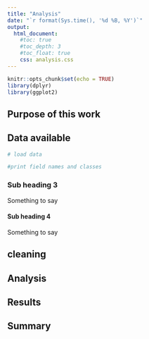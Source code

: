 ```yaml
---
title: "Analysis"
date: "`r format(Sys.time(), '%d %B, %Y')`"
output:
  html_document:
    #toc: true
    #toc_depth: 3
    #toc_float: true
    css: analysis.css
---
```


```r
knitr::opts_chunk$set(echo = TRUE)
library(dplyr)
library(ggplot2)

```

## Purpose of this work

## Data available
```r
# load data

#print field names and classes

```

### Sub heading 3
Something to say

#### Sub heading 4
Something to say

## cleaning

## Analysis

## Results

## Summary


